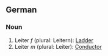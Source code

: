 ==German==

===Noun===
# Leiter ''f'' (plural: Leitern): [[Ladder]]
# Leiter ''m'' (plural: Leiter): [[Conductor]]